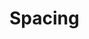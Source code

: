 

<Meta title="Foundations/Spacing" />

# Spacing

<div
  style={{
    display: "grid",
    gridTemplateColumns: "repeat(3, 1fr)",
    gap: "1rem",
  }}
>
  <Card lead="xxxsmall" title="Integer" content={tokens.spacing.xxxsmall} />
  <Card lead="xxsmall" title="Integer" content={tokens.spacing.xxsmall} />
  <Card lead="xsmall" title="Integer" content={tokens.spacing.xsmall} />
  <Card lead="small" title="Integer" content={tokens.spacing.small} />
  <Card lead="medium" title="Integer" content={tokens.spacing.medium} />
  <Card lead="large" title="Integer" content={tokens.spacing.large} />
  <Card lead="xlarge" title="Integer" content={tokens.spacing.xlarge} />
  <Card lead="xxlarge" title="Integer" content={tokens.spacing.xxlarge} />
  <Card lead="xxxlarge" title="Integer" content={tokens.spacing.xxxlarge} />
</div>
